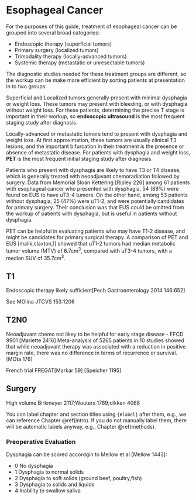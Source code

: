 # Esophageal Cancer {#EsoIntro}

For the purposes of this guide, treatment of esophageal cancer can be grouped into several broad categories:

- Endoscopic therapy (superficial tumors)
- Primary surgery (localized tumors)
- Trimodality therapy (locally-advanced tumors)
- Systemic therapy (metastatic or unresectable tumors)

The diagnostic studies needed for these treatment groups are different, so the workup can be make more efficient by sorting patients at presentation in to two groups:

Superficial and Localized tumors generally present with minimal dysphagia or weight loss.  These tumors may present with bleeding, or with dysphagia without weight loss.  For these patients, determining the precise T stage is important in their workup, so **endoscopic ultrasound** is the most frequent staging study after diagnosis.

Locally-advanced or metastatic tumors tend to present with dysphagia and weight loss. At first approximation, these tumors are usually clinical T3 lesions, and the important bifurcation in their treatment is the presence or absence of metastatic disease.  For patients with dysphagia and weight loss, **PET** is the most frequent initial staging study after diagnosis.


Patients who present with dysphagia are likely to have T3 or T4 disease, which is generally treated with neoadjuvant chemoradiation followed by surgery.  Data from Memorial Sloan Kettering [Ripley 226] among 61 patients with esophageal cancer who presented with dysphagia, 54 (89%) were found on EUS to have uT3-4 tumors. On the other hand, among 53 patients without dysphagia, 25 (47%) were uT1-2, and were potentially candidates for primary surgery.  Their conclusion was that EUS could be omitted from the workup of patients with dysphagia, but is useful in patients without dysphagia.

PET can be helpful in evaluating patients who may have T1-2 disease, and might be candidates for primary surgical therapy. A comparison of PET and EUS [malik,claxton,1] showed that uT1-2 tumors had median metabolic tumor volume (MTV) of 6.7cm^3^, compared with uT3-4 tumors, with a median SUV of 35.7cm^3^.

## T1

Endoscopic therapy likely sufficient[Pech Gastroenterology  2014 146:652]

See MOlina JTCVS 153:1206



## T2N0

Neoadjuvant chemo not likey to be helpful for early stage disease - FFCD 9901 [Mariette 2416]
Meta-analysis of 5265 patients in 10 studies showed that while neoadjuvant therapy was associated with a reduction in positive margin rate, there was no difference in terms of recurrence or survival.[MOta 176]


French trial FREGAT[Markar 59]
[Speicher 1195]

## Surgery

High volume  Birkmeyer 2117;Wouters 1789;dikken 4068

You can label chapter and section titles using `{#label}` after them, e.g., we can reference Chapter \@ref(intro). If you do not manually label them, there will be automatic labels anyway, e.g., Chapter \@ref(methods).

### Preoperative Evaluation

Dysphagia can be scored accordgin to Mellow et al [Mellow 1443]:

 - 0 No dysphagia
 - 1 Dysphagia to normal solids
 - 2 Dysphagia to soft solids (ground beef, poultry,fish)
 - 3 Dysphagia to solids and liquids
 - 4 Inability to swallow saliva

